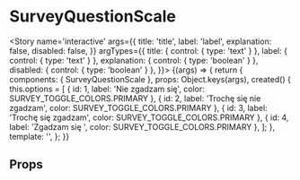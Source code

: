 
<Meta title='atoms/SurveyQuestionScale' component={SurveyQuestionScale} />

# SurveyQuestionScale

<Story name='interactive'
	   args={{
		  title: 'title',
		   label: 'label',
		   explanation: false,
		   disabled: false,
	   }}
	   argTypes={{
		   title: { control: { type: 'text' } },
		   label: { control: { type: 'text' } },
		   explanation: { control: { type: 'boolean' } },
		   disabled: { control: { type: 'boolean' } },
	   }}>
	{(args) => {
		return {
			components: { SurveyQuestionScale },
			props: Object.keys(args),
			created() {
				this.options = [
					{ id: 1, label: 'Nie zgadzam się', color: SURVEY_TOGGLE_COLORS.PRIMARY },
					{ id: 2, label: 'Trochę się nie zgadzam', color: SURVEY_TOGGLE_COLORS.PRIMARY },
					{ id: 3, label: 'Trochę się zgadzam', color: SURVEY_TOGGLE_COLORS.PRIMARY },
					{ id: 4, label: 'Zgadzam się ', color: SURVEY_TOGGLE_COLORS.PRIMARY },
				];
			},
			template: '<survey-question-scale :title="title" :explanation="explanation" :options="options" :disabled="disabled" :label="label" />',
		};
	}}
</Story>

## Props

<Props of={SurveyQuestionScale} />